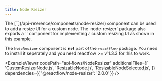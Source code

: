 ```yaml
---
title: Node Resizer
---
```



<ExampleLayout>
The [`<NodeResizer />`](/api-reference/components/node-resizer) component can be used to add a resize UI for a custom node. The `node-resizer` package also exports a `<NodeResizeControl />` component for implementing a custom resizing UI as shown in this example.

<Callout type="info">

The `NodeResizer` component is **not** part of the `reactflow` package. You need to install it seperately and you need reactflow >= v11.3.3 for this to work.

</Callout>

<ExampleViewer
  codePath="api-flows/NodeResizer"
  additionalFiles={[
    'CustomResizerNode.js',
    'ResizableNode.js',
    'ResizableNodeSelected.js',
  ]}
  dependencies={{ '@reactflow/node-resizer': '2.0.0' }}
/>
</ExampleLayout>
